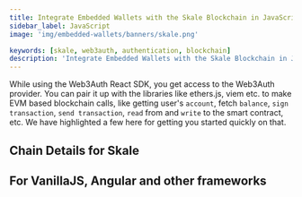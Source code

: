 ```yaml
---
title: Integrate Embedded Wallets with the Skale Blockchain in JavaScript
sidebar_label: JavaScript
image: 'img/embedded-wallets/banners/skale.png'

keywords: [skale, web3auth, authentication, blockchain]
description: 'Integrate Embedded Wallets with the Skale Blockchain in Javascript | Embedded Wallets'
---
```



While using the Web3Auth React SDK, you get access to the Web3Auth provider. You can pair it up with the libraries like ethers.js, viem etc. to make EVM based blockchain calls, like getting user's `account`, fetch `balance`, `sign transaction`, `send transaction`, `read` from and `write` to the smart contract, etc. We have highlighted a few here for getting you started quickly on that.

## Chain Details for Skale

<ChainDetailsSkale />

## For VanillaJS, Angular and other frameworks

<JsBlockchainMethods />

